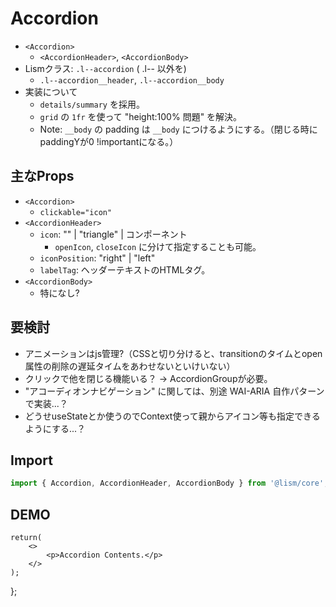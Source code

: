 
# Accordion

- `<Accordion>`
	- `<AccordionHeader>`, `<AccordionBody>`
- Lismクラス: `.l--accordion` ( .l-- 以外を)
	- `.l--accordion__header`, `.l--accordion__body`
- 実装について
	- `details/summary` を採用。
	- `grid` の `1fr` を使って "height:100% 問題" を解決。
	- Note: `__body` の padding は `__body` につけるようにする。（閉じる時にpaddingYが0 !importantになる。）


## 主なProps
- `<Accordion>`
	- `clickable="icon"`
- `<AccordionHeader>`
	- `icon`: "" | "triangle" | コンポーネント
		- `openIcon`, `closeIcon` に分けて指定することも可能。
	- `iconPosition`: "right" | "left"
	- `labelTag`: ヘッダーテキストのHTMLタグ。
- `<AccordionBody>`
	- 特になし?

## 要検討
- アニメーションはjs管理?（CSSと切り分けると、transitionのタイムとopen属性の削除の遅延タイムをあわせないといけいない）
- クリックで他を閉じる機能いる？ → AccordionGroupが必要。
- "アコーディオンナビゲーション" に関しては、別途 WAI-ARIA 自作パターンで実装...？
- どうせuseStateとか使うのでContext使って親からアイコン等も指定できるようにする...？


## Import

```js
import { Accordion, AccordionHeader, AccordionBody } from '@lism/core';
```

## DEMO

	return(
		<>
			<p>Accordion Contents.</p>
		</>
	);
};

<Script src='/js/acc.js' type="module"/>
<Demo>
	<Demo.Title>Accordionの例</Demo.Title>
	<Demo.Preview resize p={20}>
		<Accordion>
			<AccordionHeader>アコーディオンのタイトル</AccordionHeader>
			<AccordionBody>
				<AccDemoContent />
				<DammyText length="l" />
			</AccordionBody>
		</Accordion>
	</Demo.Preview>
	<Demo.Code>
```jsx
<Accordion>
	<AccordionHeader>アコーディオンのタイトル</AccordionHeader>
	<AccordionBody>
		...
	</AccordionBody>
</Accordion>
```
	</Demo.Code>
</Demo>

<Demo>
	<Demo.Title>Accordionの例  (variant=fill とかにする？)</Demo.Title>
	<Demo.Preview resize p={20}>
		<Accordion>
			<AccordionHeader c="white" bgc="main" radius="0">アコーディオンのタイトル</AccordionHeader>
			<AccordionBody bd bdc="main" bdt="none">
				<AccDemoContent />
			</AccordionBody>
		</Accordion>
	</Demo.Preview>
	<Demo.Code>
```jsx
<Accordion>
	<AccordionHeader c="white" bgc="main" radius="0">アコーディオンのタイトル</AccordionHeader>
	<AccordionBody bd bdc="main" bdt="none">
		...
	</AccordionBody>
</Accordion>
```
	</Demo.Code>
</Demo>


### アイコンの違い

<Demo>
	<Demo.Title>デフォルトで用意しているアイコン</Demo.Title>
	<Demo.Preview resize p={20}>
		<Stack gap={10}>
			<Accordion>
				<AccordionHeader>アコーディオンのタイトル</AccordionHeader>
				<AccordionBody>
					<AccDemoContent />
				</AccordionBody>
			</Accordion>
			<Accordion>
				<AccordionHeader icon="triangle">アコーディオンのタイトル</AccordionHeader>
				<AccordionBody>
					<AccDemoContent />
				</AccordionBody>
			</Accordion>
		</Stack>
	</Demo.Preview>
	<Demo.Code>
```jsx
<Accordion>
	<AccordionHeader>アコーディオンのタイトル</AccordionHeader>
	<AccordionBody>...</AccordionBody>
</Accordion>
<Accordion>
	<AccordionHeader icon="triangle">アコーディオンのタイトル</AccordionHeader>
	<AccordionBody>...</AccordionBody>
</Accordion>
```
	</Demo.Code>
</Demo>

<Demo>
	<Demo.Title>アイコンを左側に表示</Demo.Title>
	<Demo.Preview resize p={20}>
		<Accordion>
			<AccordionHeader iconPosition="left">アコーディオンのタイトル</AccordionHeader>
			<AccordionBody>
				<AccDemoContent />
			</AccordionBody>
		</Accordion>
</Demo.Preview>
	<Demo.Code>
```jsx
<Accordion>
	<AccordionHeader iconPosition="left">アコーディオンのタイトル</AccordionHeader>
	<AccordionBody>...</AccordionBody>
</Accordion>
```
	</Demo.Code>
</Demo>


<Demo>
	<Demo.Title>openIcon, closeIconを分ける</Demo.Title>
	<Demo.Preview resize p={20}>
		<Stack gap={10}>
			<Accordion>
				<AccordionHeader openIcon={<Plus weight="bold" />} closeIcon={<Minus weight="bold" />}>
					{`プラス/マイナス`}
				</AccordionHeader>
				<AccordionBody>
					<AccDemoContent />
				</AccordionBody>
			</Accordion>
			<Accordion>
				<AccordionHeader openIcon={<CaretDown weight="bold" />} closeIcon={<X weight="bold" />}>
					{`キャレット/クローズ`}
				</AccordionHeader>
				<AccordionBody>
					<AccDemoContent />
				</AccordionBody>
			</Accordion>
		</Stack>
	</Demo.Preview>
	<Demo.Code>
```jsx
import { CaretDown, Minus, Plus, X } from "@phosphor-icons/react";

<Accordion>
	<AccordionHeader
		openIcon={<Plus weight="bold" />}
		closeIcon={<Minus weight="bold" />}
	>
		プラス/マイナス
	</AccordionHeader>
	<AccordionBody>...</AccordionBody>
</Accordion>
<Accordion>
	<AccordionHeader
		openIcon={<CaretDown weight="bold" />}
		closeIcon={<X weight="bold" />}
	>
		キャレット/クローズ
	</AccordionHeader>
	<AccordionBody>...</AccordionBody>
</Accordion>

```
	</Demo.Code>
</Demo>


## ヘッダーのHTMLタグをhタグにする

<Demo>
	<Demo.Title>Accordionの例</Demo.Title>
	<Demo.Preview resize p={20}>
		<Accordion>
			<AccordionHeader labelTag="h3">アコーディオンのタイトル</AccordionHeader>
			<AccordionBody>
				<AccDemoContent />
			</AccordionBody>
		</Accordion>
	</Demo.Preview>
	<Demo.Code>
```jsx
<Accordion>
	<AccordionHeader labelTag="h3">アコーディオンのタイトル</AccordionHeader>
	<AccordionBody>...</AccordionBody>
</Accordion>
```
	</Demo.Code>
</Demo>


## ヘッダーに要素を追加する
`<AccordionHeader>`には`before`, `after`を挿入することができ、`.l--accordion__label` の前後に要素を追加できます。

<Demo>
	<Demo.Title>アイコンを挿入してみる</Demo.Title>
	<Demo.Preview resize p={20}>
		<Accordion>
			<AccordionHeader
				before={(<Center><Selection size='1.5em' /></Center>)}
				after={(<Center><Selection size='1.5em' /></Center>)}
			>
				Accordion header label...
			</AccordionHeader>
			<AccordionBody>
				<DammyText />
			</AccordionBody>
		</Accordion>
	</Demo.Preview>
	<Demo.Code>
```jsx
<Accordion>
	<AccordionHeader
		before={(<Center><Selection size='1.5em' /></Center>)}
		after={(<Center><Selection size='1.5em' /></Center>)}
	>
		Accordion header label...
	</AccordionHeader>
	<AccordionBody>
		<DammyText />
	</AccordionBody>
</Accordion>
```
	</Demo.Code>
</Demo>




## アコーディオントリガーをアイコンのみにする

`clickable="icon"`を指定すると、アコーディオンを展開するためのクリック範囲がアイコン部分のみになります。  
この時、アイコン部分は少し強調されて表示されます。

タイトル部分にもリンクを設置したいケースで活用してください。

<Demo>
	<Demo.Title>Accordionの例</Demo.Title>
	<Demo.Preview resize p={20}>
		<Accordion clickable="icon">
			<AccordionHeader>
				<a href="#acc">アコーディオンのタイトル</a>
			</AccordionHeader>
			<AccordionBody>
				<AccDemoContent />
			</AccordionBody>
		</Accordion>
	</Demo.Preview>
	<Demo.Code>
```jsx
<Accordion clickable="icon">
	<AccordionHeader>
		<a href="#acc">アコーディオンのタイトル</a>
	</AccordionHeader>
	<AccordionBody>...</AccordionBody>
</Accordion>
```
	</Demo.Code>
</Demo>
